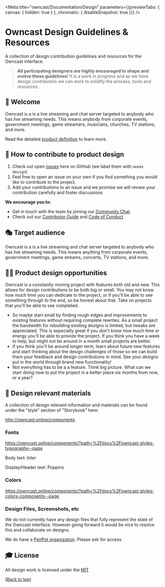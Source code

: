 
<Meta title="owncast/Documentation/Design" parameters={{previewTabs: { canvas: { hidden: true } }, chromatic: { disableSnapshot: true }}} />

# Owncast Design Guidelines & Resources

A collection of design contribution guidelines and resources for the Owncast interface.

> **All participating designers are highly encouraged to shape and evolve these guidelines!**
> It is a work in progress and as we have design contributors we can work to solidify the process, tools and resources.

## 👋 Welcome

Owncast is a is a live streaming and chat server targeted to anybody who has live streaming needs. This means anybody from corporate events, government meetings, game streamers, musicians, churches, TV stations, and more.

Read the detailed [product definition](https://github.com/owncast/owncast/blob/develop/docs/product-definition.md) to learn more.

## 🚢 How to contribute to product design

1. Check out open [issues](https://github.com/owncast/owncast/issues) here on GitHub (we label them with `needs design`)
2. Feel free to open an issue on your own if you find something you would like to contribute to the project.
3. Add your contributions to an issue and we promise we will review your contribution carefully and foster discussions

**We encourage you to:**

* Get in touch with the team by joining our [Community Chat](https://owncast.rocket.chat).
* Check out our [Contributor Guide](https://owncast.online/help) and
  [Code of Conduct](https://github.com/owncast/owncast/blob/develop/CODE_OF_CONDUCT.md)

## 🎭 Target audience

Owncast is a is a live streaming and chat server targeted to anybody who has live streaming needs. This means anything from corporate events, government meetings, game streams, concerts, TV stations, and more.

## 🧑‍🎨 Product design opportunities

Owncast is a constantly moving project with features both old and new. This allows for design contributions to be both big or small.
You may not know how much time you can dedicate to the project, or if you'll be able to see something through to the end, so be honest about that. Take on projects that you'll be able to see completed.

* So maybe start small by finding rough edges and improvements to existing features without requiring complete rewrites. As a small project the bandwidth for rebuilding existing designs is limited, but tweaks are appreciated. This is especially great if you don't know how much time or energy you'll be able to provide the project. If you think you have a week to help, but might not be around in a month small projects are better.
* If you think you'll be around longer term, learn about future new features and start thinking about the design challenges of those so we can build them your feedback and design contributions in mind. See your designs put in the world through brand new functionality!
* Not everything has to be a a feature. Think big picture. What can we start doing now to put the project in a better place six months from now, or a year?

## 💅 Design relevant materials

A collection of design relevant information and materials can be found under the "style" section of "Storybook" here:

http://owncast.online/components

### Fonts

https://owncast.online/components/?path=%2Fdocs%2Fowncast-styles-typography--page

Body text: Inter

Display/Header text: Poppins

### Colors

https://owncast.online/components/?path=%2Fdocs%2Fowncast-styles-colors-components--page

### Design Files, Screenshots, etc

We do not currently have any design files that fully represent the state of
the Owncast interface. However going forward it would be nice to resolve this
and collaborate on designs.

We do have a [PenPot organization](https://design.penpot.app/#/dashboard/team/8373f780-f255-11ec-b774-f940e3befd53/projects). Please ask for access.

## 🎓 License

All design work is licensed under the
[MIT](https://mit-license.org/)

[(Back to top)](#-table-of-contents)

